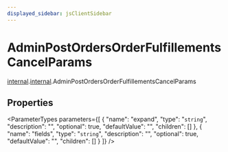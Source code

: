 ```yaml
---
displayed_sidebar: jsClientSidebar
---
```



# AdminPostOrdersOrderFulfillementsCancelParams

[internal](../../admin_discounts/modules/admin_discounts.internal.mdx).[internal](../modules/admin_discounts.internal.internal.mdx).AdminPostOrdersOrderFulfillementsCancelParams

## Properties

<ParameterTypes parameters={[
  {
    "name": "expand",
    "type": "`string`",
    "description": "",
    "optional": true,
    "defaultValue": "",
    "children": []
  },
  {
    "name": "fields",
    "type": "`string`",
    "description": "",
    "optional": true,
    "defaultValue": "",
    "children": []
  }
]} />
